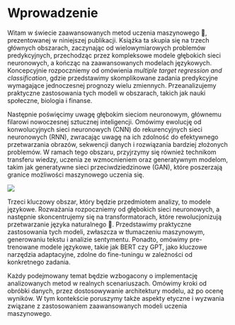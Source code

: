 # Wprowadzenie

Witam w świecie zaawansowanych metod uczenia maszynowego 🤖, prezentowanej w
niniejszej publikacji. Książka ta skupia się na trzech głównych obszarach,
zaczynając od wielowymiarowych problemów predykcyjnych, przechodząc przez
kompleksowe modele głębokich sieci neuronowych, a kończąc na zaawansowanych
modelach językowych. Koncepcyjnie rozpoczniemy od omówienia *multiple target
regression and classification*, gdzie przedstawimy skomplikowane zadania
predykcyjne wymagające jednoczesnej prognozy wielu zmiennych. Przeanalizujemy
praktyczne zastosowania tych modeli w obszarach, takich jak nauki społeczne,
biologia i finanse.

Następnie poświęcimy uwagę głębokim sieciom neuronowym, głównemu filarowi
nowoczesnej sztucznej inteligencji. Omówimy ewolucję od konwolucyjnych sieci
neuronowych (CNN) do rekurencyjnych sieci neuronowych (RNN), zwracając uwagę na
ich zdolność do efektywnego przetwarzania obrazów, sekwencji danych i
rozwiązania bardziej złożonych problemów. W ramach tego obszaru, przyjrzymy się
również technikom transferu wiedzy, uczenia ze wzmocnieniem oraz generatywnym
modelom, takim jak generatywne sieci przeciwdziedzinowe (GAN), które poszerzają
granice możliwości maszynowego uczenia się.

::: column-margin
![](images/vader.jpeg)
:::

Trzeci kluczowy obszar, który będzie przedmiotem analizy, to modele językowe.
Rozważania rozpoczniemy od głębokich sieci neuronowych, a następnie
skoncentrujemy się na transformatorach, które rewolucjonizują przetwarzanie
języka naturalnego 👅. Przedstawimy praktyczne zastosowania tych modeli,
zwłaszcza w tłumaczeniu maszynowym, generowaniu tekstu i analizie sentymentu.
Ponadto, omówimy pre-trenowane modele językowe, takie jak BERT czy GPT, jako
kluczowe narzędzia adaptacyjne, zdolne do fine-tuningu w zależności od
konkretnego zadania.

Każdy podejmowany temat będzie wzbogacony o implementację analizowanych metod w
realnych scenariuszach. Omówimy kroki od obróbki danych, przez dostosowywanie
architektury modelu, aż po ocenę wyników. W tym kontekście poruszymy także
aspekty etyczne i wyzwania związane z zastosowaniem zaawansowanych modeli
uczenia maszynowego.
